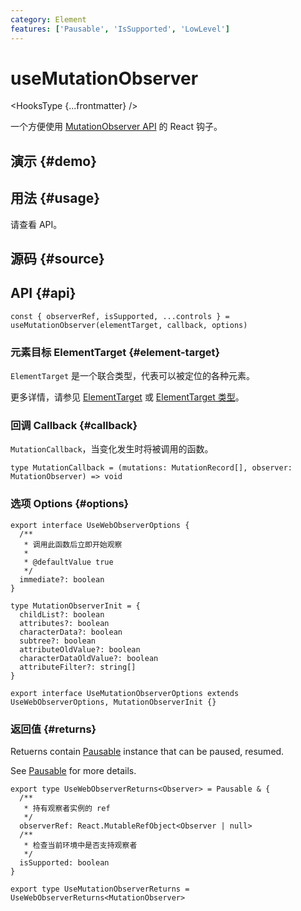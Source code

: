 ```yaml
---
category: Element
features: ['Pausable', 'IsSupported', 'LowLevel']
---
```


# useMutationObserver


<HooksType {...frontmatter} />

一个方便使用 [MutationObserver API](https://developer.mozilla.org/en-US/docs/Web/API/MutationObserver) 的 React 钩子。

## 演示 \{#demo}


<App />

## 用法 \{#usage}

请查看 API。

## 源码 \{#source}


<Source />

## API \{#api}

```tsx
const { observerRef, isSupported, ...controls } = useMutationObserver(elementTarget, callback, options)
```

### 元素目标 ElementTarget \{#element-target}

`ElementTarget` 是一个联合类型，代表可以被定位的各种元素。

更多详情，请参见 [ElementTarget](/docs/fearetus/element-target) 或 [ElementTarget 类型](/docs/fearetus/element-target#element-target-types)。

### 回调 Callback \{#callback}

`MutationCallback`，当变化发生时将被调用的函数。

```tsx
type MutationCallback = (mutations: MutationRecord[], observer: MutationObserver) => void
```

### 选项 Options \{#options}

```tsx
export interface UseWebObserverOptions {
  /**
   * 调用此函数后立即开始观察
   *
   * @defaultValue true
   */
  immediate?: boolean
}

type MutationObserverInit = {
  childList?: boolean
  attributes?: boolean
  characterData?: boolean
  subtree?: boolean
  attributeOldValue?: boolean
  characterDataOldValue?: boolean
  attributeFilter?: string[]
}

export interface UseMutationObserverOptions extends UseWebObserverOptions, MutationObserverInit {}
```

### 返回值 \{#returns}

Retuerns contain [Pausable](/docs/react-use/pausable) instance that can be paused, resumed.

See [Pausable](/docs/react-use/pausable) for more details.

```tsx
export type UseWebObserverReturns<Observer> = Pausable & {
  /**
   * 持有观察者实例的 ref
   */
  observerRef: React.MutableRefObject<Observer | null>
  /**
   * 检查当前环境中是否支持观察者
   */
  isSupported: boolean
}

export type UseMutationObserverReturns = UseWebObserverReturns<MutationObserver>
```
